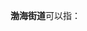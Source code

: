 '''渤海街道'''可以指：
{{PRC admin/disambig|21/11/03/003/000|21/14/02/003/000|22/24/03/001/000}}
{{disambig|cat=四字乡级行政区划消歧义}}